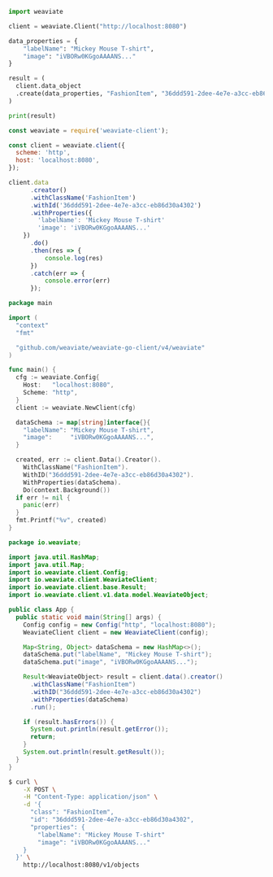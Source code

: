 
<Tabs groupId="languages">
<TabItem value="py" label="Python">

```python
import weaviate

client = weaviate.Client("http://localhost:8080")

data_properties = {
    "labelName": "Mickey Mouse T-shirt",
    "image": "iVBORw0KGgoAAAANS..."
}

result = (
  client.data_object
  .create(data_properties, "FashionItem", "36ddd591-2dee-4e7e-a3cc-eb86d30a4302")
)

print(result)
```

</TabItem>
<TabItem value="js" label="JavaScript">

```js
const weaviate = require('weaviate-client');

const client = weaviate.client({
  scheme: 'http',
  host: 'localhost:8080',
});

client.data
      .creator()
      .withClassName('FashionItem')
      .withId('36ddd591-2dee-4e7e-a3cc-eb86d30a4302')
      .withProperties({
        'labelName': 'Mickey Mouse T-shirt'
        'image': 'iVBORw0KGgoAAAANS...'
    })
      .do()
      .then(res => {
          console.log(res)
      })
      .catch(err => {
          console.error(err)
      });
```

</TabItem>
<TabItem value="go" label="Go">

```go
package main

import (
  "context"
  "fmt"

  "github.com/weaviate/weaviate-go-client/v4/weaviate"
)

func main() {
  cfg := weaviate.Config{
    Host:   "localhost:8080",
    Scheme: "http",
  }
  client := weaviate.NewClient(cfg)

  dataSchema := map[string]interface{}{
    "labelName": "Mickey Mouse T-shirt",
    "image":     "iVBORw0KGgoAAAANS...",
  }

  created, err := client.Data().Creator().
    WithClassName("FashionItem").
    WithID("36ddd591-2dee-4e7e-a3cc-eb86d30a4302").
    WithProperties(dataSchema).
    Do(context.Background())
  if err != nil {
    panic(err)
  }
  fmt.Printf("%v", created)
}
```

</TabItem>
<TabItem value="java" label="Java">

```java
package io.weaviate;

import java.util.HashMap;
import java.util.Map;
import io.weaviate.client.Config;
import io.weaviate.client.WeaviateClient;
import io.weaviate.client.base.Result;
import io.weaviate.client.v1.data.model.WeaviateObject;

public class App {
  public static void main(String[] args) {
    Config config = new Config("http", "localhost:8080");
    WeaviateClient client = new WeaviateClient(config);

    Map<String, Object> dataSchema = new HashMap<>();
    dataSchema.put("labelName", "Mickey Mouse T-shirt");
    dataSchema.put("image", "iVBORw0KGgoAAAANS...");

    Result<WeaviateObject> result = client.data().creator()
      .withClassName("FashionItem")
      .withID("36ddd591-2dee-4e7e-a3cc-eb86d30a4302")
      .withProperties(dataSchema)
      .run();

    if (result.hasErrors()) {
      System.out.println(result.getError());
      return;
    }
    System.out.println(result.getResult());
  }
}
```

</TabItem>
<TabItem value="curl" label="Curl">

```bash
$ curl \
    -X POST \
    -H "Content-Type: application/json" \
    -d '{
      "class": "FashionItem",
      "id": "36ddd591-2dee-4e7e-a3cc-eb86d30a4302",
      "properties": {
        "labelName": "Mickey Mouse T-shirt"
        "image": "iVBORw0KGgoAAAANS..."
    }
  }' \
    http://localhost:8080/v1/objects
```

</TabItem>
</Tabs>
